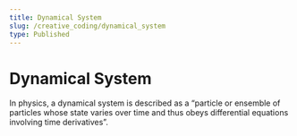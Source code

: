 ```yaml
---
title: Dynamical System
slug: /creative_coding/dynamical_system
type: Published
---
```



# Dynamical System

<Suspense>
  <Preview />
</Suspense>

In physics, a dynamical system is described as a “particle or ensemble of particles whose state varies over time and thus obeys differential equations involving time derivatives”.
